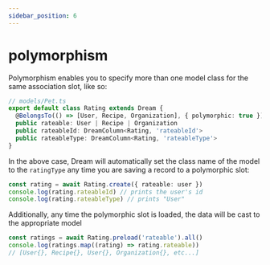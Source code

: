 ```yaml
---
sidebar_position: 6
---
```


# polymorphism

Polymorphism enables you to specify more than one model class for the same association slot, like so:

```ts
// models/Pet.ts
export default class Rating extends Dream {
  @BelongsTo(() => [User, Recipe, Organization], { polymorphic: true })
  public rateable: User | Recipe | Organization
  public rateableId: DreamColumn<Rating, 'rateableId'>
  public rateableType: DreamColumn<Rating, 'rateableType'>
}
```

In the above case, Dream will automatically set the class name of the model to the `ratingType` any time you are saving a record to a polymorphic slot:

```ts
const rating = await Rating.create({ rateable: user })
console.log(rating.rateableId) // prints the user's id
console.log(rating.rateableType) // prints "User"
```

Additionally, any time the polymorphic slot is loaded, the data will be cast to the appropriate model

```ts
const ratings = await Rating.preload('rateable').all()
console.log(ratings.map((rating) => rating.rateable))
// [User{}, Recipe{}, User{}, Organization{}, etc...]
```
